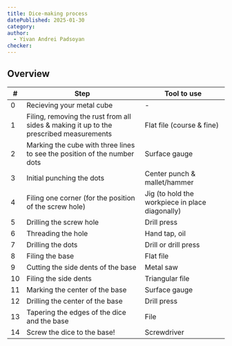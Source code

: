 ```yaml
---
title: Dice-making process
datePublished: 2025-01-30
category:
author: 
  - Yivan Andrei Padsoyan
checker: 
---
```


## Overview
| # | Step | Tool to use |
| --- | --- | --- |
| 0 | Recieving your metal cube | -
| 1 | Filing, removing the rust from all sides & making it up to the prescribed measurements | Flat file (course & fine) |
| 2 | Marking the cube with three lines to see the position of the number dots | Surface gauge
| 3 | Initial punching the dots | Center punch & mallet/hammer
| 4 | Filing one corner (for the position of the screw hole) | Jig (to hold the workpiece in place diagonally)
| 5 | Drilling the screw hole | Drill press
| 6 | Threading the hole | Hand tap, oil
| 7 | Drilling the dots | Drill or drill press
| 8 | Filing the base | Flat file
| 9 | Cutting the side dents of the base | Metal saw
| 10 | Filing the side dents | Triangular file
| 11 | Marking the center of the base | Surface gauge
| 12 | Drilling the center of the base | Drill press
| 13 | Tapering the edges of the dice and the base | File
| 14 | Screw the dice to the base! | Screwdriver